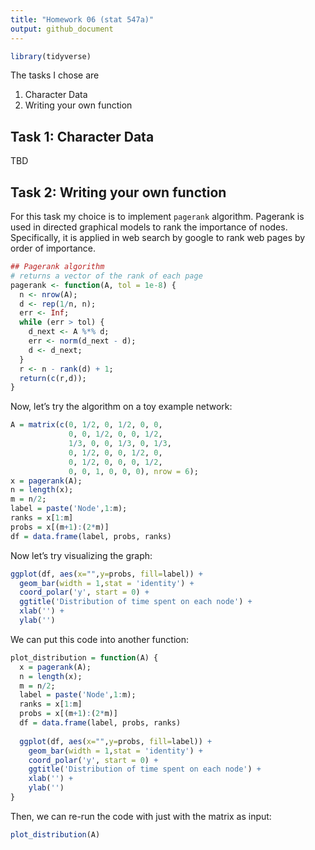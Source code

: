 ```yaml
---
title: "Homework 06 (stat 547a)"
output: github_document
---
```


```r
library(tidyverse)
```


The tasks I chose are

1. Character Data
2. Writing your own function

## Task 1: Character Data

TBD


## Task 2: Writing your own function

For this task my choice is to implement `pagerank` algorithm. Pagerank is used in directed graphical models to rank the importance of nodes. Specifically, it is applied in web search by google to rank web pages by order of importance. 

```r
## Pagerank algorithm
# returns a vector of the rank of each page 
pagerank <- function(A, tol = 1e-8) {
  n <- nrow(A);
  d <- rep(1/n, n);
  err <- Inf;
  while (err > tol) {
    d_next <- A %*% d;
    err <- norm(d_next - d);
    d <- d_next;
  }
  r <- n - rank(d) + 1;
  return(c(r,d));
}
```

Now, let's try the algorithm on a toy example network: 

```r
A = matrix(c(0, 1/2, 0, 1/2, 0, 0,
             0, 0, 1/2, 0, 0, 1/2, 
             1/3, 0, 0, 1/3, 0, 1/3,
             0, 1/2, 0, 0, 1/2, 0, 
             0, 1/2, 0, 0, 0, 1/2, 
             0, 0, 1, 0, 0, 0), nrow = 6);
x = pagerank(A);
n = length(x);
m = n/2;
label = paste('Node',1:m);
ranks = x[1:m]
probs = x[(m+1):(2*m)]
df = data.frame(label, probs, ranks)
```

  
Now let's try visualizing the graph:

```r
ggplot(df, aes(x="",y=probs, fill=label)) + 
  geom_bar(width = 1,stat = 'identity') + 
  coord_polar('y', start = 0) + 
  ggtitle('Distribution of time spent on each node') + 
  xlab('') +
  ylab('') 
```

We can put this code into another function: 

```r
plot_distribution = function(A) {
  x = pagerank(A);
  n = length(x);
  m = n/2;
  label = paste('Node',1:m);
  ranks = x[1:m]
  probs = x[(m+1):(2*m)]
  df = data.frame(label, probs, ranks)
  
  ggplot(df, aes(x="",y=probs, fill=label)) + 
    geom_bar(width = 1,stat = 'identity') + 
    coord_polar('y', start = 0) + 
    ggtitle('Distribution of time spent on each node') + 
    xlab('') +
    ylab('') 
}
```

Then, we can re-run the code with just with the matrix as input: 
```r
plot_distribution(A)
```

